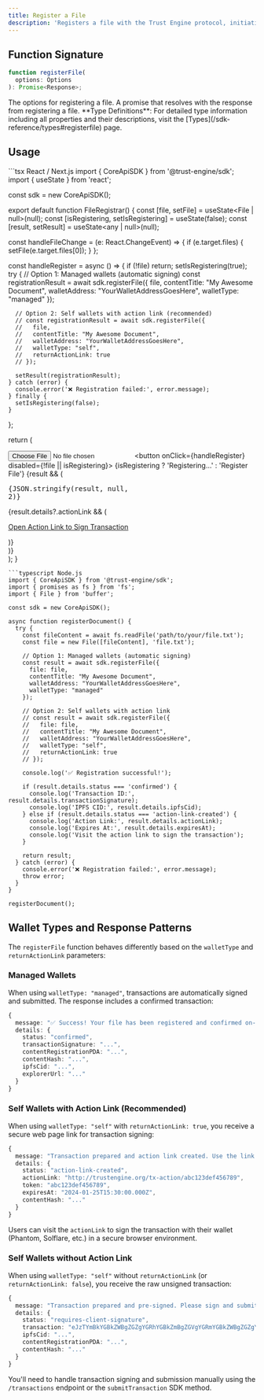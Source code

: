 ```yaml
---
title: Register a File
description: 'Registers a file with the Trust Engine protocol, initiating the decentralized verification process.'
---
```


## Function Signature

```typescript
function registerFile(
  options: Options
): Promise<Response>;
```

<ResponseField name="options" type="[Options](/sdk-reference/types#registerfile-options)">
  The options for registering a file.
</ResponseField>

<ResponseField name="Promise" type="Promise<[Response](/sdk-reference/types#registerfile-response)>">
  A promise that resolves with the response from registering a file.
</ResponseField>

<Info>
**Type Definitions**: For detailed type information including all properties and their descriptions, visit the [Types](/sdk-reference/types#registerfile) page.
</Info>

## Usage

<CodeGroup>
```tsx React / Next.js
import { CoreApiSDK } from '@trust-engine/sdk';
import { useState } from 'react';

const sdk = new CoreApiSDK();

export default function FileRegistrar() {
  const [file, setFile] = useState<File | null>(null);
  const [isRegistering, setIsRegistering] = useState(false);
  const [result, setResult] = useState<any | null>(null);

  const handleFileChange = (e: React.ChangeEvent<HTMLInputElement>) => {
    if (e.target.files) {
      setFile(e.target.files[0]);
    }
  };

  const handleRegister = async () => {
    if (!file) return;
    setIsRegistering(true);
    try {
      // Option 1: Managed wallets (automatic signing)
      const registrationResult = await sdk.registerFile({
        file,
        contentTitle: "My Awesome Document",
        walletAddress: "YourWalletAddressGoesHere",
        walletType: "managed"
      });
      
      // Option 2: Self wallets with action link (recommended)
      // const registrationResult = await sdk.registerFile({
      //   file,
      //   contentTitle: "My Awesome Document", 
      //   walletAddress: "YourWalletAddressGoesHere",
      //   walletType: "self",
      //   returnActionLink: true
      // });
      
      setResult(registrationResult);
    } catch (error) {
      console.error('❌ Registration failed:', error.message);
    } finally {
      setIsRegistering(false);
    }
  };

  return (
    <div>
      <input type="file" onChange={handleFileChange} />
      <button onClick={handleRegister} disabled={!file || isRegistering}>
        {isRegistering ? 'Registering...' : 'Register File'}
      </button>
      {result && (
        <div>
          <pre>{JSON.stringify(result, null, 2)}</pre>
          {result.details?.actionLink && (
            <p>
              <a href={result.details.actionLink} target="_blank" rel="noopener noreferrer">
                Open Action Link to Sign Transaction
              </a>
            </p>
          )}
        </div>
      )}
    </div>
  );
}
```
```typescript Node.js
import { CoreApiSDK } from '@trust-engine/sdk';
import { promises as fs } from 'fs';
import { File } from 'buffer';

const sdk = new CoreApiSDK();

async function registerDocument() {
  try {
    const fileContent = await fs.readFile('path/to/your/file.txt');
    const file = new File([fileContent], 'file.txt');
    
    // Option 1: Managed wallets (automatic signing)
    const result = await sdk.registerFile({
      file: file,
      contentTitle: "My Awesome Document",
      walletAddress: "YourWalletAddressGoesHere",
      walletType: "managed"
    });
    
    // Option 2: Self wallets with action link
    // const result = await sdk.registerFile({
    //   file: file,
    //   contentTitle: "My Awesome Document",
    //   walletAddress: "YourWalletAddressGoesHere", 
    //   walletType: "self",
    //   returnActionLink: true
    // });
    
    console.log('✅ Registration successful!');
    
    if (result.details.status === 'confirmed') {
      console.log('Transaction ID:', result.details.transactionSignature);
      console.log('IPFS CID:', result.details.ipfsCid);
    } else if (result.details.status === 'action-link-created') {
      console.log('Action Link:', result.details.actionLink);
      console.log('Expires At:', result.details.expiresAt);
      console.log('Visit the action link to sign the transaction');
    }
    
    return result;
  } catch (error) {
    console.error('❌ Registration failed:', error.message);
    throw error;
  }
}

registerDocument();
```
</CodeGroup>

## Wallet Types and Response Patterns

The `registerFile` function behaves differently based on the `walletType` and `returnActionLink` parameters:

### Managed Wallets
When using `walletType: "managed"`, transactions are automatically signed and submitted. The response includes a confirmed transaction:

```typescript
{
  message: "✅ Success! Your file has been registered and confirmed on-chain.",
  details: {
    status: "confirmed",
    transactionSignature: "...",
    contentRegistrationPDA: "...",
    contentHash: "...",
    ipfsCid: "...",
    explorerUrl: "..."
  }
}
```

### Self Wallets with Action Link (Recommended)
When using `walletType: "self"` with `returnActionLink: true`, you receive a secure web page link for transaction signing:

```typescript
{
  message: "Transaction prepared and action link created. Use the link to sign the transaction.",
  details: {
    status: "action-link-created",
    actionLink: "http://trustengine.org/tx-action/abc123def456789",
    token: "abc123def456789", 
    expiresAt: "2024-01-25T15:30:00.000Z",
    contentHash: "..."
  }
}
```

Users can visit the `actionLink` to sign the transaction with their wallet (Phantom, Solflare, etc.) in a secure browser environment.

### Self Wallets without Action Link
When using `walletType: "self"` without `returnActionLink` (or `returnActionLink: false`), you receive the raw unsigned transaction:

```typescript
{
  message: "Transaction prepared and pre-signed. Please sign and submit via your wallet.",
  details: {
    status: "requires-client-signature",
    transaction: "eJzTYmBkYGBkZWBgZGZgYGRhYGBkZmBgZGVgYGRmYGBkZWBgZGZgYGRh...",
    ipfsCid: "...",
    contentRegistrationPDA: "...",
    contentHash: "..."
  }
}
```

You'll need to handle transaction signing and submission manually using the `/transactions` endpoint or the `submitTransaction` SDK method.

